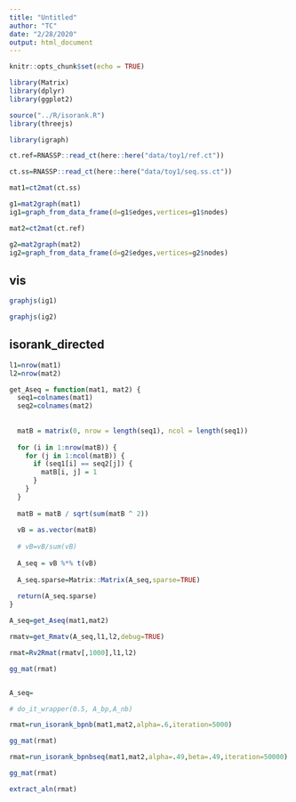 ```yaml
---
title: "Untitled"
author: "TC"
date: "2/28/2020"
output: html_document
---
```


```r
knitr::opts_chunk$set(echo = TRUE)

library(Matrix)
library(dplyr)
library(ggplot2)

source("../R/isorank.R")
library(threejs)

library(igraph)

```


```r
ct.ref=RNASSP::read_ct(here::here("data/toy1/ref.ct"))

ct.ss=RNASSP::read_ct(here::here("data/toy1/seq.ss.ct"))
```



```r


mat1=ct2mat(ct.ss)

g1=mat2graph(mat1)
ig1=graph_from_data_frame(d=g1$edges,vertices=g1$nodes)

mat2=ct2mat(ct.ref)

g2=mat2graph(mat2)
ig2=graph_from_data_frame(d=g2$edges,vertices=g2$nodes)
```



## vis
```r
graphjs(ig1)

graphjs(ig2)
```




## isorank_directed

```r
l1=nrow(mat1)
l2=nrow(mat2)


```


```r
get_Aseq = function(mat1, mat2) {
  seq1=colnames(mat1)
  seq2=colnames(mat2)
  
  
  matB = matrix(0, nrow = length(seq1), ncol = length(seq1))
  
  for (i in 1:nrow(matB)) {
    for (j in 1:ncol(matB)) {
      if (seq1[i] == seq2[j]) {
        matB[i, j] = 1
      }
    }
  }
  
  matB = matB / sqrt(sum(matB ^ 2))
  
  vB = as.vector(matB)
  
  # vB=vB/sum(vB)
  
  A_seq = vB %*% t(vB)
  
  A_seq.sparse=Matrix::Matrix(A_seq,sparse=TRUE)
  
  return(A_seq.sparse)
}

```

```r
A_seq=get_Aseq(mat1,mat2)
```

```r
rmatv=get_Rmatv(A_seq,l1,l2,debug=TRUE)

rmat=Rv2Rmat(rmatv[,1000],l1,l2)

gg_mat(rmat)
```


```r




```



```r
A_seq=
```



```r
# do_it_wrapper(0.5, A_bp,A_nb)

rmat=run_isorank_bpnb(mat1,mat2,alpha=.6,iteration=5000)

gg_mat(rmat)
```


```r

rmat=run_isorank_bpnbseq(mat1,mat2,alpha=.49,beta=.49,iteration=50000)

gg_mat(rmat)
```


```r
extract_aln(rmat)
```

